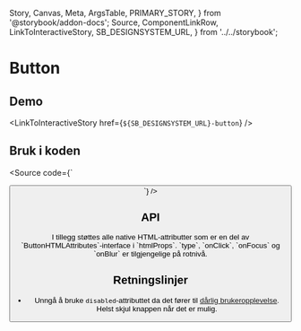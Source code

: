   Story,
  Canvas,
  Meta,
  ArgsTable,
  PRIMARY_STORY,
} from '@storybook/addon-docs';
  Source,
  ComponentLinkRow,
  LinkToInteractiveStory,
  SB_DESIGNSYSTEM_URL,
} from '../../storybook';

<Meta title="Design system/Button/API" component={Button} />

# Button

<ComponentLinkRow
  docsHref="https://design.domstol.no/987b33f71/p/802ff0-button/b/32e1a2"
  figmaHref="https://www.figma.com/file/ewqSDmkgqDQ5PyOsRp4V5b/?node-id=155%3A37"
  githubHref="https://github.com/domstolene/designsystem/tree/master/components/src/components/Button"
/>

## Demo

<Canvas>
  <Story id="design-system-button--default" />
</Canvas>

<LinkToInteractiveStory href={`${SB_DESIGNSYSTEM_URL}-button`} />

## Bruk i koden

<Source code={`

<Button label="Knapp" />
`} />

## API

<ArgsTable story={PRIMARY_STORY} />
I tillegg støttes alle native HTML-attributter som er en del av `ButtonHTMLAttributes<HTMLButtonElement>`-interface i `htmlProps`. `type`, `onClick`, `onFocus` og `onBlur` er tilgjengelige på rotnivå.

## Retningslinjer

- Unngå å bruke `disabled`-attributtet da det fører til [dårlig brukeropplevelse](https://axesslab.com/disabled-buttons-suck/). Helst skjul knappen når det er mulig.
